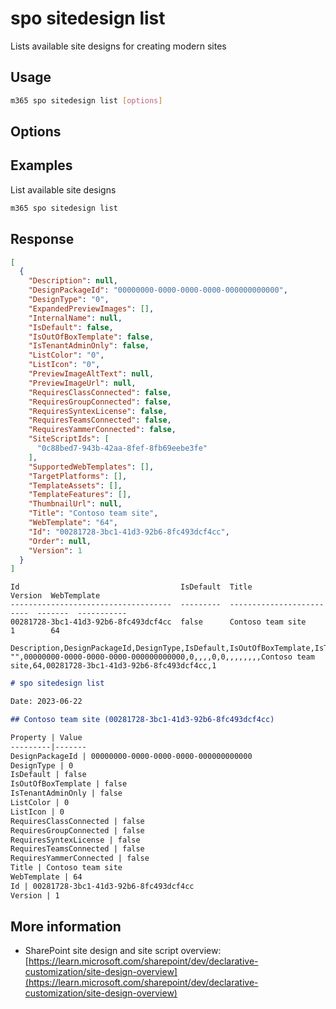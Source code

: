 
# spo sitedesign list

Lists available site designs for creating modern sites

## Usage

```sh
m365 spo sitedesign list [options]
```

## Options

<Global />

## Examples

List available site designs

```sh
m365 spo sitedesign list
```

## Response

<Tabs>
  <TabItem value="JSON">

  ```json
  [
    {
      "Description": null,
      "DesignPackageId": "00000000-0000-0000-0000-000000000000",
      "DesignType": "0",
      "ExpandedPreviewImages": [],
      "InternalName": null,
      "IsDefault": false,
      "IsOutOfBoxTemplate": false,
      "IsTenantAdminOnly": false,
      "ListColor": "0",
      "ListIcon": "0",
      "PreviewImageAltText": null,
      "PreviewImageUrl": null,
      "RequiresClassConnected": false,
      "RequiresGroupConnected": false,
      "RequiresSyntexLicense": false,
      "RequiresTeamsConnected": false,
      "RequiresYammerConnected": false,
      "SiteScriptIds": [
        "0c88bed7-943b-42aa-8fef-8fb69eebe3fe"
      ],
      "SupportedWebTemplates": [],
      "TargetPlatforms": [],
      "TemplateAssets": [],
      "TemplateFeatures": [],
      "ThumbnailUrl": null,
      "Title": "Contoso team site",
      "WebTemplate": "64",
      "Id": "00281728-3bc1-41d3-92b6-8fc493dcf4cc",
      "Order": null,
      "Version": 1
    }
  ]
  ```

  </TabItem>
  <TabItem value="Text">

  ```text
  Id                                    IsDefault  Title                      Version  WebTemplate
  ------------------------------------  ---------  -------------------------  -------  -----------
  00281728-3bc1-41d3-92b6-8fc493dcf4cc  false      Contoso team site          1        64
  ```

  </TabItem>
  <TabItem value="CSV">

  ```csv
  Description,DesignPackageId,DesignType,IsDefault,IsOutOfBoxTemplate,IsTenantAdminOnly,ListColor,ListIcon,PreviewImageAltText,RequiresClassConnected,RequiresGroupConnected,RequiresSyntexLicense,RequiresTeamsConnected,RequiresYammerConnected,ThumbnailUrl,Title,WebTemplate,Id,Version
  "",00000000-0000-0000-0000-000000000000,0,,,,0,0,,,,,,,,Contoso team site,64,00281728-3bc1-41d3-92b6-8fc493dcf4cc,1
  ```

  </TabItem>
  <TabItem value="Markdown">

  ```md
  # spo sitedesign list

  Date: 2023-06-22

  ## Contoso team site (00281728-3bc1-41d3-92b6-8fc493dcf4cc)

  Property | Value
  ---------|-------
  DesignPackageId | 00000000-0000-0000-0000-000000000000
  DesignType | 0
  IsDefault | false
  IsOutOfBoxTemplate | false
  IsTenantAdminOnly | false
  ListColor | 0
  ListIcon | 0
  RequiresClassConnected | false
  RequiresGroupConnected | false
  RequiresSyntexLicense | false
  RequiresTeamsConnected | false
  RequiresYammerConnected | false
  Title | Contoso team site
  WebTemplate | 64
  Id | 00281728-3bc1-41d3-92b6-8fc493dcf4cc
  Version | 1
  ```

  </TabItem>
</Tabs>

## More information

- SharePoint site design and site script overview: [https://learn.microsoft.com/sharepoint/dev/declarative-customization/site-design-overview](https://learn.microsoft.com/sharepoint/dev/declarative-customization/site-design-overview)
